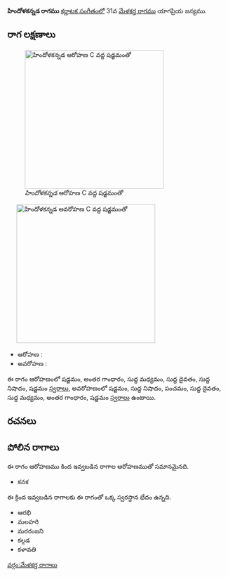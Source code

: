{{Infobox ragam
	| name          	= హిందోళకన్నడ
	| synonym	    	= 
	| mela          	= 
	| chakra        	= 
	| janaka        	= 
	| type          	= ఔడవ-షడవ
	| arohanam      	= {{svaraC|S|G3|M1|D1|N1|S'}} 
	| avarohanam    	= {{svaraC|S'|N1|P|D1|M1|G3|S}}
	| jeeva         	=
	| chhaya        	=
	| nyasa         	=
	| vishesha      	= 
	| equivalent  		= 
}}
{{కర్ణాటక సంగీత రాగాలు}}
'''హిందోళకన్నడ రాగము''' [[కర్ణాటక సంగీతం]]లో 31వ [[మేళకర్త రాగము]] యాగప్రియ జన్యము. 


==రాగ లక్షణాలు==
[[Image:hindolakannada_ar_kb2wiki.png|thumb|right|316px|''హిందోళకన్నడ'' ఆరోహణ C వద్ద షడ్జమంతో]]
	[[Image:hindolakannada_av_kb2wiki.png|thumb|right|316px|''హిందోళకన్నడ'' అవరోహణ C వద్ద షడ్జమంతో]]

* ఆరోహణ : {{svaraC|S|G3|M1|D1|N1|S'}} 
* అవరోహణ : {{svaraC|S'|N1|P|D1|M1|G3|S}}

ఈ రాగం ఆరోహణంలో షడ్జమం, అంతర గాంధారం, సుద్ద మధ్యమం, సుద్ద దైవతం, సుద్ద నిషాదం, షడ్జమం [[స్వరాలు]], అవరోహణంలో షడ్జమం, సుద్ద నిషాదం, పంచమం, సుద్ద దైవతం, సుద్ద మధ్యమం, అంతర గాంధారం, షడ్జమం [[స్వరాలు]] ఉంటాయి.

==రచనలు==



==పోలిన రాగాలు==
ఈ రాగం ఆరోహణము కింద ఇవ్వబడిన రాగాల ఆరోహణముతో సమానమైనది.
* కనక

ఈ క్రింద ఇవ్వబడిన రాగాలకు ఈ రాగంతో ఒక్క స్వరస్థాన భేదం ఉన్నది.
* ఆరభి
* మలహరి
* మరరంజని
* కల్గడ
* కళావతి



[[వర్గం:మేళకర్త రాగాలు]]